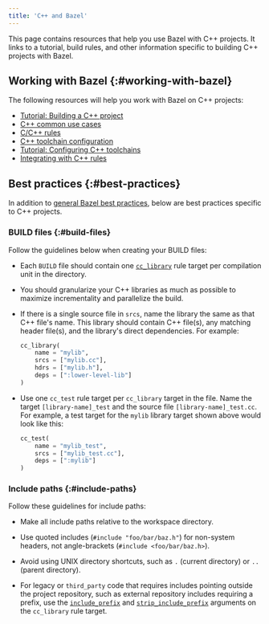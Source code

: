 ```yaml
---
title: 'C++ and Bazel'
---
```


This page contains resources that help you use Bazel with C++ projects. It links
to a tutorial, build rules, and other information specific to building C++
projects with Bazel.

## Working with Bazel {:#working-with-bazel}

The following resources will help you work with Bazel on C++ projects:

*  [Tutorial: Building a C++ project](/versions/6.1.0/tutorials/cpp)
*  [C++ common use cases](/versions/6.1.0/tutorials/cpp-use-cases)
*  [C/C++ rules](/versions/6.1.0/reference/be/c-cpp)
*  [C++ toolchain configuration](/versions/6.1.0/docs/cc-toolchain-config-reference)
*  [Tutorial: Configuring C++ toolchains](/versions/6.1.0/tutorials/cc-toolchain-config)
*  [Integrating with C++ rules](/versions/6.1.0/docs/integrating-with-rules-cc)

## Best practices {:#best-practices}

In addition to [general Bazel best practices](/versions/6.1.0/docs/best-practices), below are
best practices specific to C++ projects.

### BUILD files {:#build-files}

Follow the guidelines below when creating your BUILD files:

*  Each `BUILD` file should contain one [`cc_library`](/versions/6.1.0/reference/be/c-cpp#cc_library)
   rule target per compilation unit in the directory.

*  You should granularize your C++ libraries as much as
   possible to maximize incrementality and parallelize the build.

*  If there is a single source file in `srcs`, name the library the same as
   that C++ file's name. This library should contain C++ file(s), any matching
   header file(s), and the library's direct dependencies. For example:

   ```python
   cc_library(
       name = "mylib",
       srcs = ["mylib.cc"],
       hdrs = ["mylib.h"],
       deps = [":lower-level-lib"]
   )
   ```

*  Use one `cc_test` rule target per `cc_library` target in the file. Name the
   target `[library-name]_test` and the source file `[library-name]_test.cc`.
   For example, a test target for the `mylib` library target shown above would
   look like this:

   ```python
   cc_test(
       name = "mylib_test",
       srcs = ["mylib_test.cc"],
       deps = [":mylib"]
   )
   ```

### Include paths {:#include-paths}

Follow these guidelines for include paths:

*  Make all include paths relative to the workspace directory.

*  Use quoted includes (`#include "foo/bar/baz.h"`) for non-system headers, not
   angle-brackets (`#include <foo/bar/baz.h>`).

*  Avoid using UNIX directory shortcuts, such as `.` (current directory) or `..`
   (parent directory).

*  For legacy or `third_party` code that requires includes pointing outside the
   project repository, such as external repository includes requiring a prefix,
   use the [`include_prefix`](/versions/6.1.0/reference/be/c-cpp#cc_library.include_prefix) and
   [`strip_include_prefix`](/versions/6.1.0/reference/be/c-cpp#cc_library.strip_include_prefix)
   arguments on the `cc_library` rule target.
